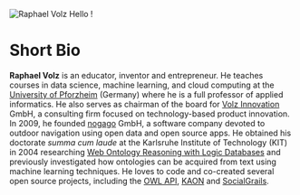 

![Raphael Volz](https://media.licdn.com/mpr/mpr/shrinknp_200_200/p/2/000/012/3f9/049b816.jpg) Hello !

# Short Bio

**Raphael Volz** is an educator, inventor and entrepreneur. He teaches courses in data science, machine learning, and cloud computing at the [University of Pforzheim](http://www.hs-pforzheim.de) (Germany) where he is a full professor of applied informatics. He also serves as chairman of the board for [Volz Innovation](http://www.volzinnovation.com) GmbH, a consulting firm focused on technology-based product innovation. In 2009, he founded [nogago](http://www.nogago.com/) GmbH, a software company devoted to outdoor navigation using open data and open source apps. He obtained his doctorate *summa cum laude* at the Karlsruhe Institute of Technology (KIT) in 2004 researching [Web Ontology Reasoning with Logic Databases](http://primo.bibliothek.kit.edu/primo_library/libweb/action/display.do?tabs=detailsTab&ct=display&fn=search&doc=KITSRCE0000162004&indx=3&recIds=KITSRCE0000162004&recIdxs=2&elementId=2&renderMode=poppedOut&displayMode=full&frbrVersion=&mode=Basic&vid=KIT&srt=date&tab=kit_evastar&dscnt=0&vl(freeText0)=Raphael%20Volz&dstmp=1462369550931) and previously investigated how ontologies can be acquired from text using machine learning techniques. He loves to code and co-created several open source projects, including the [OWL API](http://owlapi.sourceforge.net/), [KAON](https://sourceforge.net/projects/kaon/) and [SocialGrails](https://www.assembla.com/spaces/social-grail).